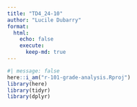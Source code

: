 ```yaml
---
title: "TD4_24-10"
author: "Lucile Dubarry"
format: 
  html:
    echo: false
    execute:  
      keep-md: true
---
```


```r
#| message: false
here::i_am("r-101-grade-analysis.Rproj")
library(here)
library(tidyr)
library(dplyr)
```


